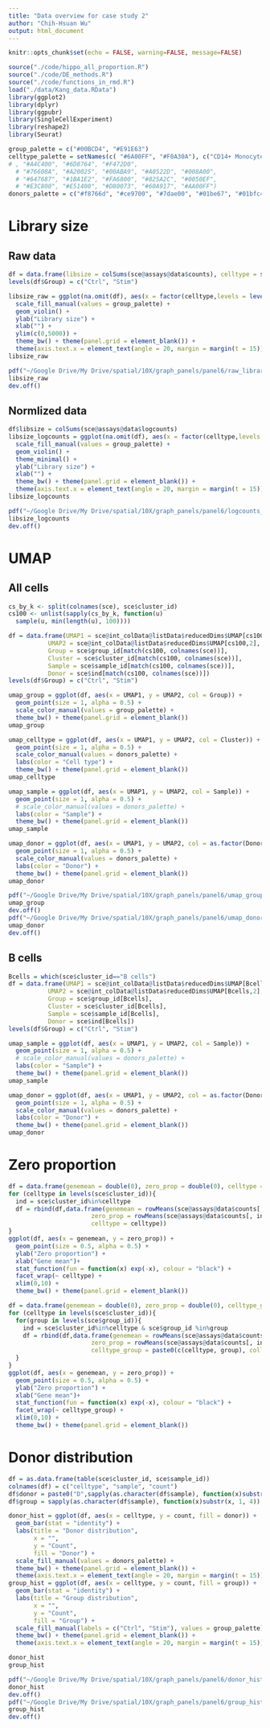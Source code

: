 ```yaml
---
title: "Data overview for case study 2"
author: "Chih-Hsuan Wu"
output: html_document
---
```

```r
knitr::opts_chunk$set(echo = FALSE, warning=FALSE, message=FALSE)
```

```r
source("./code/hippo_all_proportion.R")
source("./code/DE_methods.R")
source("./code/functions_in_rmd.R")
load("./data/Kang_data.RData")
library(ggplot2)
library(dplyr)
library(ggpubr)
library(SingleCellExperiment)
library(reshape2)
library(Seurat)
```
```r
group_palette = c("#00BCD4", "#E91E63")
celltype_palette = setNames(c( "#6A00FF", "#F0A30A"), c("CD14+ Monocytes","B cells"))
# , "#A4C400", "#6D8764", "#F472D0",
  # "#76608A", "#A20025", "#00ABA9", "#A0522D", "#008A00",
  # "#647687", "#1BA1E2", "#FA6800", "#825A2C", "#0050EF",
  # "#E3C800", "#E51400", "#D80073", "#60A917", "#AA00FF")
donors_palette = c("#f8766d", "#ce9700", "#7dae00", "#01be67", "#01bfc4", "#01a9ff", "#c77cff", "#ff61cc")
```

# Library size

## Raw data
```r
df = data.frame(libsize = colSums(sce@assays@data$counts), celltype = sce$cluster_id, Group = sce$group_id, Sample = sce$sample_id, Donor = sce$ind)
levels(df$Group) = c("Ctrl", "Stim")

libsize_raw = ggplot(na.omit(df), aes(x = factor(celltype,levels = levels(sce$cluster_id)), y=libsize, fill = Group)) + 
  scale_fill_manual(values = group_palette) +
  geom_violin() + 
  ylab("Library size") + 
  xlab("") + 
  ylim(c(0,5000)) + 
  theme_bw() + theme(panel.grid = element_blank()) +
  theme(axis.text.x = element_text(angle = 20, margin = margin(t = 15)))
libsize_raw
```
```r
pdf("~/Google Drive/My Drive/spatial/10X/graph_panels/panel6/raw_library.pdf", width = 6, height = 4)
libsize_raw
dev.off()
```

## Normlized data
```r
df$libsize = colSums(sce@assays@data$logcounts)
libsize_logcounts = ggplot(na.omit(df), aes(x = factor(celltype,levels = levels(sce$cluster_id)), y=libsize, fill= Group)) + 
  scale_fill_manual(values = group_palette) +
  geom_violin() + 
  theme_minimal() + 
  ylab("Library size") + 
  xlab("") + 
  theme_bw() + theme(panel.grid = element_blank()) +
  theme(axis.text.x = element_text(angle = 20, margin = margin(t = 15)))
libsize_logcounts
```
```r
pdf("~/Google Drive/My Drive/spatial/10X/graph_panels/panel6/logcounts_library.pdf", width = 6, height = 4)
libsize_logcounts
dev.off()
```

# UMAP

## All cells
```r
cs_by_k <- split(colnames(sce), sce$cluster_id)
cs100 <- unlist(sapply(cs_by_k, function(u) 
  sample(u, min(length(u), 100))))

df = data.frame(UMAP1 = sce@int_colData@listData$reducedDims$UMAP[cs100,1],
           UMAP2 = sce@int_colData@listData$reducedDims$UMAP[cs100,2],
           Group = sce$group_id[match(cs100, colnames(sce))],
           Cluster = sce$cluster_id[match(cs100, colnames(sce))],
           Sample = sce$sample_id[match(cs100, colnames(sce))],
           Donor = sce$ind[match(cs100, colnames(sce))])
levels(df$Group) = c("Ctrl", "Stim")
```
```r
umap_group = ggplot(df, aes(x = UMAP1, y = UMAP2, col = Group)) +
  geom_point(size = 1, alpha = 0.5) +
  scale_color_manual(values = group_palette) + 
  theme_bw() + theme(panel.grid = element_blank()) 
umap_group

umap_celltype = ggplot(df, aes(x = UMAP1, y = UMAP2, col = Cluster)) +
  geom_point(size = 1, alpha = 0.5) +
  scale_color_manual(values = donors_palette) + 
  labs(color = "Cell type") +
  theme_bw() + theme(panel.grid = element_blank()) 
umap_celltype

umap_sample = ggplot(df, aes(x = UMAP1, y = UMAP2, col = Sample)) +
  geom_point(size = 1, alpha = 0.5) +
  # scale_color_manual(values = donors_palette) + 
  labs(color = "Sample") +
  theme_bw() + theme(panel.grid = element_blank()) 
umap_sample

umap_donor = ggplot(df, aes(x = UMAP1, y = UMAP2, col = as.factor(Donor))) +
  geom_point(size = 1, alpha = 0.5) +
  scale_color_manual(values = donors_palette) +
  labs(color = "Donor") +
  theme_bw() + theme(panel.grid = element_blank()) 
umap_donor
```
```r
pdf("~/Google Drive/My Drive/spatial/10X/graph_panels/panel6/umap_group.pdf", width = 6, height = 4)
umap_group
dev.off()
pdf("~/Google Drive/My Drive/spatial/10X/graph_panels/panel6/umap_donor.pdf", width = 6, height = 4)
umap_donor
dev.off()
```

## B cells
```r
Bcells = which(sce$cluster_id=="B cells")
df = data.frame(UMAP1 = sce@int_colData@listData$reducedDims$UMAP[Bcells,1],
           UMAP2 = sce@int_colData@listData$reducedDims$UMAP[Bcells,2],
           Group = sce$group_id[Bcells],
           Cluster = sce$cluster_id[Bcells],
           Sample = sce$sample_id[Bcells],
           Donor = sce$ind[Bcells])
levels(df$Group) = c("Ctrl", "Stim")

umap_sample = ggplot(df, aes(x = UMAP1, y = UMAP2, col = Sample)) +
  geom_point(size = 1, alpha = 0.5) +
  # scale_color_manual(values = donors_palette) + 
  labs(color = "Sample") +
  theme_bw() + theme(panel.grid = element_blank()) 
umap_sample

umap_donor = ggplot(df, aes(x = UMAP1, y = UMAP2, col = as.factor(Donor))) +
  geom_point(size = 1, alpha = 0.5) +
  scale_color_manual(values = donors_palette) +
  labs(color = "Donor") +
  theme_bw() + theme(panel.grid = element_blank()) 
umap_donor
```



# Zero proportion

```r
df = data.frame(genemean = double(0), zero_prop = double(0), celltype = character(0))
for (celltype in levels(sce$cluster_id)){
  ind = sce$cluster_id%in%celltype
  df = rbind(df,data.frame(genemean = rowMeans(sce@assays@data$counts[, ind]),
                       zero_prop = rowMeans(sce@assays@data$counts[, ind]==0),
                       celltype = celltype))
}
ggplot(df, aes(x = genemean, y = zero_prop)) + 
  geom_point(size = 0.5, alpha = 0.5) + 
  ylab("Zero proportion") +
  xlab("Gene mean")+
  stat_function(fun = function(x) exp(-x), colour = "black") +
  facet_wrap(~ celltype) +
  xlim(0,10) +
  theme_bw() + theme(panel.grid = element_blank())
```
```r
df = data.frame(genemean = double(0), zero_prop = double(0), celltype_group = character(0))
for (celltype in levels(sce$cluster_id)){
  for(group in levels(sce$group_id)){
    ind = sce$cluster_id%in%celltype & sce$group_id %in%group
    df = rbind(df,data.frame(genemean = rowMeans(sce@assays@data$counts[, ind]),
                       zero_prop = rowMeans(sce@assays@data$counts[, ind]==0),
                       celltype_group = paste0(c(celltype, group), collapse = "_")))
  }
}
ggplot(df, aes(x = genemean, y = zero_prop)) + 
  geom_point(size = 0.5, alpha = 0.5) + 
  ylab("Zero proportion") +
  xlab("Gene mean")+
  stat_function(fun = function(x) exp(-x), colour = "black") +
  facet_wrap(~ celltype_group) +
  xlim(0,10) +
  theme_bw() + theme(panel.grid = element_blank())
```

# Donor distribution
```r
df = as.data.frame(table(sce$cluster_id, sce$sample_id))
colnames(df) = c("celltype", "sample", "count")
df$donor = paste0("D",sapply(as.character(df$sample), function(x)substr(x, 5, nchar(x))))
df$group = sapply(as.character(df$sample), function(x)substr(x, 1, 4))

donor_hist = ggplot(df, aes(x = celltype, y = count, fill = donor)) +
  geom_bar(stat = "identity") +
  labs(title = "Donor distribution",
       x = "",
       y = "Count",
       fill = "Donor") +
  scale_fill_manual(values = donors_palette) +
  theme_bw() + theme(panel.grid = element_blank()) +
  theme(axis.text.x = element_text(angle = 20, margin = margin(t = 15)))
group_hist = ggplot(df, aes(x = celltype, y = count, fill = group)) +
  geom_bar(stat = "identity") +
  labs(title = "Group distribution",
       x = "",
       y = "Count",
       fill = "Group") +
  scale_fill_manual(labels = c("Ctrl", "Stim"), values = group_palette) +
  theme_bw() + theme(panel.grid = element_blank()) +
  theme(axis.text.x = element_text(angle = 20, margin = margin(t = 15)))

donor_hist
group_hist
```

```r
pdf("~/Google Drive/My Drive/spatial/10X/graph_panels/panel6/donor_hist.pdf", width = 6, height = 4)
donor_hist
dev.off()
pdf("~/Google Drive/My Drive/spatial/10X/graph_panels/panel6/group_hist.pdf", width = 6, height = 4)
group_hist
dev.off()
```


